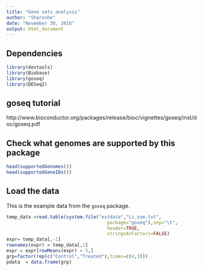 ```yaml
---
title: "Gene sets analysis"
author: "Sharonhe"
date: "November 30, 2016"
output: html_document
---
```


## Dependencies

```r
library(devtools)
library(Biobase)
library(goseq)
library(DESeq2)
```
 
## goseq tutorial

http://www.bioconductor.org/packages/release/bioc/vignettes/goseq/inst/doc/goseq.pdf

## Check what genomes are supported by this package

```r
head(supportedGenomes())
head(supportedGeneIDs())
```

## Load the data

This is the example data from the `goseq` package.
```r
temp_data =read.table(system.file("extdata","Li_sum.txt",
                                     package="goseq"),sep="\t",
                                     header=TRUE,
                                     stringsAsFactors=FALSE)
expr= temp_data[,-1]
rownames(expr) = temp_data[,1]
expr = expr[rowMeans(expr) > 5,]
grp=factor(rep(c("Control","Treated"),times=c(4,3)))
pdata  = data.frame(grp)
```